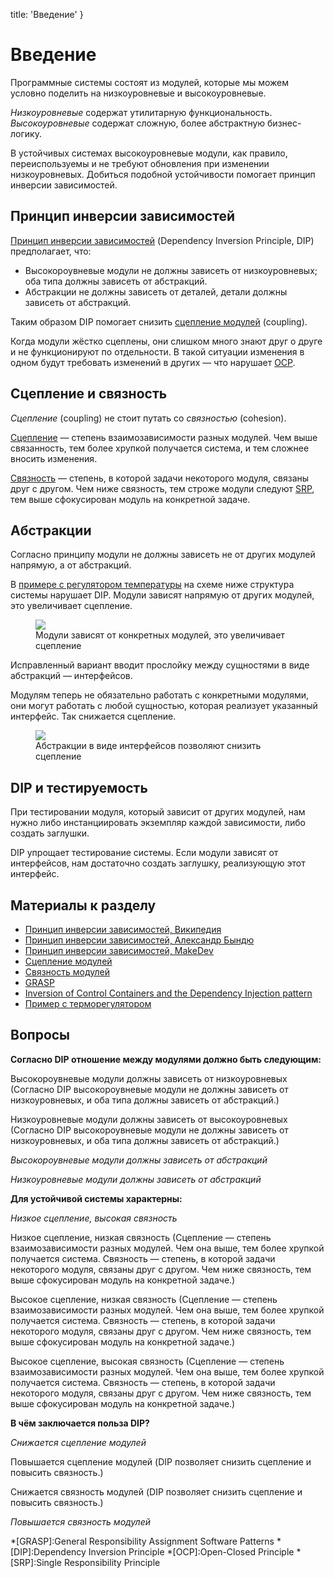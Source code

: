 
  title: 'Введение'
}


# Введение

Программные системы состоят из модулей, которые мы можем условно поделить на низкоуровневые и высокоуровневые.

_Низкоуровневые_ содержат утилитарную функциональность. _Высокоуровневые_ содержат сложную, более абстрактную бизнес-логику.

В устойчивых системах высокоуровневые модули, как правило, переиспользуемы и не требуют обновления при изменении низкоуровневых. Добиться подобной устойчивости помогает принцип инверсии зависимостей.

## Принцип инверсии зависимостей

[Принцип инверсии зависимостей](https://ru.wikipedia.org/wiki/Принцип_инверсии_зависимостей) (Dependency Inversion Principle, DIP) предполагает, что:
- Высокороувневые модули не должны зависеть от низкоуровневых; оба типа должны зависеть от абстракций.
- Абстракции не должны зависеть от деталей, детали должны зависеть от абстракций.

Таким образом DIP помогает снизить [сцепление модулей](https://ru.wikipedia.org/wiki/Зацепление_(программирование)) (coupling).

Когда модули жёстко сцеплены, они слишком много знают друг о друге и не функционируют по отдельности. В такой ситуации изменения в одном будут требовать изменений в других — что нарушает [OCP](/ocp).

## Сцепление и связность

_Сцепление_ (coupling) не стоит путать со _связностью_ (cohesion).

[Сцепление](https://ru.wikipedia.org/wiki/Зацепление_(программирование)) — степень взаимозависимости разных модулей. Чем выше связанность, тем более хрупкой получается система, и тем сложнее вносить изменения.

[Связность](https://ru.wikipedia.org/wiki/Связность_(программирование)) — степень, в которой задачи некоторого модуля, связаны друг с другом. Чем ниже связность, тем строже модули следуют [SRP](/srp), тем выше сфокусирован модуль на конкретной задаче.

## Абстракции

Согласно принципу модули не должны зависеть не от других модулей напрямую, а от абстракций.

В [примере c регулятором температуры](http://stg-tud.github.io/sedc/Lecture/ws13-14/3.5-DIP.html#mode=document) на схеме ниже структура системы нарушает DIP. Модули зависят напрямую от других модулей, это увеличивает сцепление.

<Figure>
  <img src='/static/dip-violation.svg' />
  <figcaption>Модули зависят от конкретных модулей, это увеличивает сцепление</figcaption>
</Figure>

Исправленный вариант вводит прослойку между сущностями в виде абстракций — интерфейсов.

Модулям теперь не обязательно работать с конкретными модулями, они могут работать с любой сущностью, которая реализует указанный интерфейс. Так снижается сцепление.

<Figure>
  <img src='/static/dip-compliance.svg' />
  <figcaption>Абстракции в виде интерфейсов позволяют снизить сцепление</figcaption>
</Figure>

## DIP и тестируемость

При тестировании модуля, который зависит от других модулей, нам нужно либо инстанциировать экземпляр каждой зависимости, либо создать заглушки.

 DIP упрощает тестирование системы. Если модули зависят от интерфейсов, нам достаточно создать заглушку, реализующую этот интерфейс.

## Материалы к разделу
- [Принцип инверсии зависимостей, Википедия](https://ru.wikipedia.org/wiki/Принцип_инверсии_зависимостей)
- [Принцип инверсии зависимостей, Александр Бындю](https://blog.byndyu.ru/2009/12/blog-post.html)
- [Принцип инверсии зависимостей, MakeDev](https://makedev.org/principles/solid/dip.html)
- [Сцепление модулей](https://ru.wikipedia.org/wiki/Зацепление_(программирование))
- [Связность модулей](https://ru.wikipedia.org/wiki/Связность_(программирование))
- [GRASP](https://ru.wikipedia.org/wiki/GRASP)
- [Inversion of Control Containers and the Dependency Injection pattern](https://martinfowler.com/articles/injection.html)
- [Пример с терморегулятором](http://stg-tud.github.io/sedc/Lecture/ws13-14/3.5-DIP.html#mode=document)

## Вопросы
**Согласно DIP отношение между модулями должно быть следующим:**

Высокороувневые модули должны зависеть от низкоуровневых (Согласно DIP высокороувневые модули не должны зависеть от низкоуровневых, и оба типа должны зависеть от абстракций.)

Низкоуровневые модули должны зависеть от высокоуровневых (Согласно DIP высокороувневые модули не должны зависеть от низкоуровневых, и оба типа должны зависеть от абстракций.)

_Высокороувневые модули должны зависеть от абстракций_

_Низкоуровневые модули должны зависеть от абстракций_

**Для устойчивой системы характерны:**

_Низкое сцепление, высокая связность_

Низкое сцепление, низкая связность (Сцепление — степень взаимозависимости разных модулей. Чем она выше, тем более хрупкой получается система. Связность — степень, в которой задачи некоторого модуля, связаны друг с другом. Чем ниже связность, тем выше сфокусирован модуль на конкретной задаче.)

Высокое сцепление, низкая связность (Сцепление — степень взаимозависимости разных модулей. Чем она выше, тем более хрупкой получается система. Связность — степень, в которой задачи некоторого модуля, связаны друг с другом. Чем ниже связность, тем выше сфокусирован модуль на конкретной задаче.)

Высокое сцепление, высокая связность (Сцепление — степень взаимозависимости разных модулей. Чем она выше, тем более хрупкой получается система. Связность — степень, в которой задачи некоторого модуля, связаны друг с другом. Чем ниже связность, тем выше сфокусирован модуль на конкретной задаче.)

**В чём заключается польза DIP?**

_Снижается сцепление модулей_

Повышается сцепление модулей (DIP позволяет снизить сцепление и повысить связность.)

Снижается связность модулей (DIP позволяет снизить сцепление и повысить связность.)

_Повышается связность модулей_

*[GRASP]:General Responsibility Assignment Software Patterns
*[DIP]:Dependency Inversion Principle
*[OCP]:Open-Closed Principle
*[SRP]:Single Responsibility Principle
